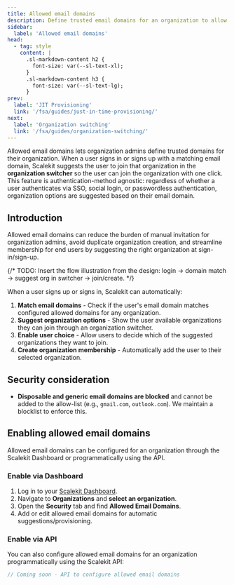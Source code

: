 ```yaml
---
title: Allowed email domains
description: Define trusted email domains for an organization to allow user to directly join an org
sidebar:
  label: 'Allowed email domains'
head:
  - tag: style
    content: |
      .sl-markdown-content h2 {
        font-size: var(--sl-text-xl);
      }
      .sl-markdown-content h3 {
        font-size: var(--sl-text-lg);
      }
prev:
  label: 'JIT Provisioning'
  link: '/fsa/guides/just-in-time-provisioning/'
next:
  label: 'Organization switching'
  link: '/fsa/guides/organization-switching/'
---
```



Allowed email domains lets organization admins define trusted domains for their organization. When a user signs in or signs up with a matching email domain, Scalekit suggests the user to join that organization in the **organization switcher** so the user can join the organization with one click. This feature is authentication-method agnostic: regardless of whether a user authenticates via SSO, social login, or passwordless authentication, organization options are suggested based on their email domain.

## Introduction

Allowed email domains can reduce the burden of manual invitation for organization admins, avoid duplicate organization creation, and streamline membership for end users by suggesting the right organization at sign-in/sign-up.  

{/* TODO: Insert the flow illustration from the design: login → domain match → suggest org in switcher → join/create. */}


When a user signs up or signs in, Scalekit can automatically:

1. **Match email domains** - Check if the user's email domain matches configured allowed domains for any organization.
2. **Suggest organization options** - Show the user available organizations they can join through an organization switcher.
3. **Enable user choice** - Allow users to decide which of the suggested organizations they want to join.
4. **Create organization membership** - Automatically add the user to their selected organization.

## Security consideration

- **Disposable and generic email domains are blocked** and cannot be added to the allow-list (e.g., `gmail.com`, `outlook.com`). We maintain a blocklist to enforce this.  

## Enabling allowed email domains

Allowed email domains can be configured for an organization through the Scalekit Dashboard or programmatically using the API.

### Enable via Dashboard <Badge type="note" text="Coming soon" />

<Steps>

1. Log in to your [Scalekit Dashboard](https://app.scalekit.com).
2. Navigate to **Organizations** and **select an organization**.
3. Open the **Security** tab and find **Allowed Email Domains**.
4. Add or edit allowed email domains for automatic suggestions/provisioning.

</Steps>

### Enable via API

You can also configure allowed email domains for an organization programmatically using the Scalekit API:

<InstallSDK />

```javascript title="Configure allowed domains"
// Coming soon - API to configure allowed email domains
```
